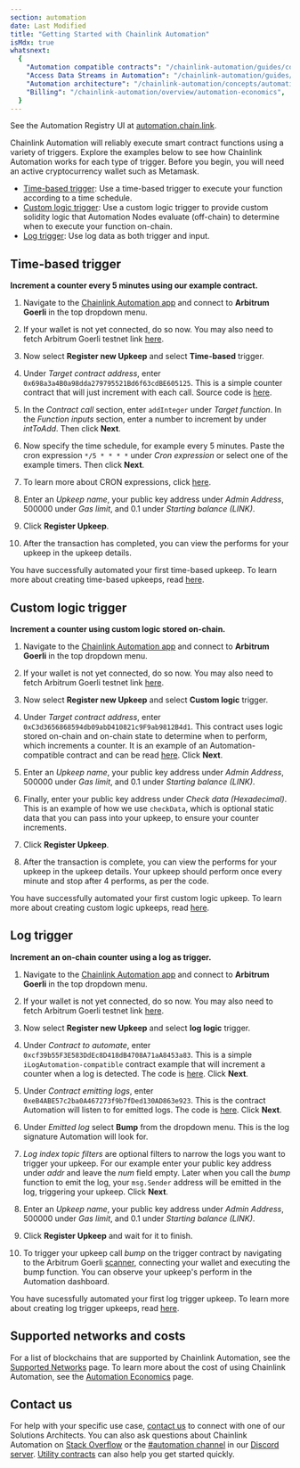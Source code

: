 ```yaml
---
section: automation
date: Last Modified
title: "Getting Started with Chainlink Automation"
isMdx: true
whatsnext:
  {
    "Automation compatible contracts": "/chainlink-automation/guides/compatible-contracts",
    "Access Data Streams in Automation": "/chainlink-automation/guides/streams-lookup",
    "Automation architecture": "/chainlink-automation/concepts/automation-architecture",
    "Billing": "/chainlink-automation/overview/automation-economics",
  }
---
```



<Aside type="note" title="Automation UI">
  See the Automation Registry UI at <a href="https://automation.chain.link">automation.chain.link</a>.
</Aside>

Chainlink Automation will reliably execute smart contract functions using a variety of triggers. Explore the examples below to see how Chainlink Automation works for each type of trigger. Before you begin, you will need an active cryptocurrency wallet such as Metamask.

- [Time-based trigger](#time-based-trigger): Use a time-based trigger to execute your function according to a time schedule.
- [Custom logic trigger](#custom-logic-trigger): Use a custom logic trigger to provide custom solidity logic that Automation Nodes evaluate (off-chain) to determine when to execute your function on-chain.
- [Log trigger](#log-trigger): Use log data as both trigger and input.

## Time-based trigger

**Increment a counter every 5 minutes using our example contract.**

1. Navigate to the [Chainlink Automation app](https://automation.chain.link/) and connect to **Arbitrum Goerli** in the top dropdown menu.

2. If your wallet is not yet connected, do so now. You may also need to fetch Arbitrum Goerli testnet link [here](https://faucets.chain.link/arbitrum-goerli).

3. Now select **Register new Upkeep** and select **Time-based** trigger.

4. Under _Target contract address_, enter `0x698a3a4B0a98dda279795521Bd6f63cdBE605125`. This is a simple counter contract that will just increment with each call. Source code is [here](https://goerli.arbiscan.io/address/0x8D6e9b3dcb5148C1eF501C8407C83D6Aa9b7720e#code).

5. In the _Contract call_ section, enter `addInteger` under _Target function_. In the _Function inputs_ section, enter a number to increment by under _intToAdd_. Then click **Next**.

   <ClickToZoom src="/images/automation/getting-started/gs_tbu_contract_address.png" />

6. Now specify the time schedule, for example every 5 minutes. Paste the cron expression `*/5 * * * *` under _Cron expression_ or select one of the example timers. Then click **Next**.

7. To learn more about CRON expressions, click [here](/chainlink-automation/guides/job-scheduler#specifying-the-time-schedule).

8. Enter an _Upkeep name_, your public key address under _Admin Address_, 500000 under _Gas limit_, and 0.1 under _Starting balance (LINK)_.

   <ClickToZoom src="/images/automation/getting-started/gs_tbu_upkeep_details.png" />

9. Click **Register Upkeep**.

10. After the transaction has completed, you can view the performs for your upkeep in the upkeep details.

You have successfully automated your first time-based upkeep. To learn more about creating time-based upkeeps, read [here](/chainlink-automation/guides/job-scheduler).

## Custom logic trigger

**Increment a counter using custom logic stored on-chain.**

1. Navigate to the [Chainlink Automation app](https://automation.chain.link/) and connect to **Arbitrum Goerli** in the top dropdown menu.

2. If your wallet is not yet connected, do so now. You may also need to fetch Arbitrum Goerli testnet link [here](https://faucets.chain.link/arbitrum-goerli).

3. Now select **Register new Upkeep** and select **Custom logic** trigger.

4. Under _Target contract address_, enter `0xC3d3656868594db09abD410821c9F9ab9812B4d1`. This contract uses logic stored on-chain and on-chain state to determine when to perform, which increments a counter. It is an example of an Automation-compatible contract and can be read [here](https://goerli.arbiscan.io/address/0xC3d3656868594db09abD410821c9F9ab9812B4d1#code). Click **Next**.

   <ClickToZoom src="/images/automation/getting-started/gs_clu_contract_address.png" />

5. Enter an _Upkeep name_, your public key address under _Admin Address_, 500000 under _Gas limit_, and 0.1 under _Starting balance (LINK)_.

6. Finally, enter your public key address under _Check data (Hexadecimal)_. This is an example of how we use `checkData`, which is optional static data that you can pass into your upkeep, to ensure your counter increments.

7. Click **Register Upkeep**.

8. After the transaction is complete, you can view the performs for your upkeep in the upkeep details. Your upkeep should perform once every minute and stop after 4 performs, as per the code.

<ClickToZoom src="/images/automation/getting-started/gs_clu_upkeep_details.png" />

You have successfully automated your first custom logic upkeep. To learn more about creating custom logic upkeeps, read [here](/chainlink-automation/guides/register-upkeep).

## Log trigger

**Increment an on-chain counter using a log as trigger.**

1. Navigate to the [Chainlink Automation app](https://automation.chain.link/) and connect to **Arbitrum Goerli** in the top dropdown menu.

2. If your wallet is not yet connected, do so now. You may also need to fetch Arbitrum Goerli testnet link [here](https://faucets.chain.link/arbitrum-goerli).

3. Now select **Register new Upkeep** and select **log logic** trigger.

4. Under _Contract to automate_, enter `0xcf39b55F3E583DdEc8D418dB4708A71aA8453a83`. This is a simple `iLogAutomation-compatible` contract example that will increment a counter when a log is detected. The code is [here](https://goerli.arbiscan.io/address/0xcf39b55F3E583DdEc8D418dB4708A71aA8453a83#code). Click **Next**.

5. Under _Contract emitting logs_, enter `0xeB4ABE57c2ba0A467273f9b7fDed130AD863e923`. This is the contract Automation will listen to for emitted logs. The code is [here](https://goerli.arbiscan.io/address/0xeB4ABE57c2ba0A467273f9b7fDed130AD863e923#code). Click **Next**.

   <ClickToZoom src="/images/automation/getting-started/gs_ltu_log_trigger_details.png" />

6. Under _Emitted log_ select **Bump** from the dropdown menu. This is the log signature Automation will look for.

7. _Log index topic filters_ are optional filters to narrow the logs you want to trigger your upkeep. For our example enter your public key address under _addr_ and leave the _num_ field empty. Later when you call the _bump_ function to emit the log, your `msg.Sender` address will be emitted in the log, triggering your upkeep. Click **Next**.

   <ClickToZoom src="/images/automation/getting-started/gs_ltu_emit_log_details.png" />

8. Enter an _Upkeep name_, your public key address under _Admin Address_, 500000 under _Gas limit_, and 0.1 under _Starting balance (LINK)_.

9. Click **Register Upkeep** and wait for it to finish.

10. To trigger your upkeep call _bump_ on the trigger contract by navigating to the Arbitrum Goerli [scanner](https://goerli.arbiscan.io/address/0xeB4ABE57c2ba0A467273f9b7fDed130AD863e923#writeContract), connecting your wallet and executing the bump function. You can observe your upkeep's perform in the Automation dashboard.

You have sucessfully automated your first log trigger upkeep. To learn more about creating log trigger upkeeps, read [here](/chainlink-automation/guides/log-trigger).

## Supported networks and costs

For a list of blockchains that are supported by Chainlink Automation, see the [Supported Networks](/chainlink-automation/overview/supported-networks) page. To learn more about the cost of using Chainlink Automation, see the [Automation Economics](/chainlink-automation/overview/automation-economics) page.

## Contact us

For help with your specific use case, [contact us](https://chain.link/contact?ref_id=Automation) to connect with one of our Solutions Architects. You can also ask questions about Chainlink Automation on [Stack Overflow](https://stackoverflow.com/questions/ask?tags=chainlink) or the [#automation channel](https://discord.com/channels/592041321326182401/821350860302581771) in our [Discord server](https://discord.gg/qj9qarT). [Utility contracts](/chainlink-automation/tutorials/eth-balance) can also help you get started quickly.
